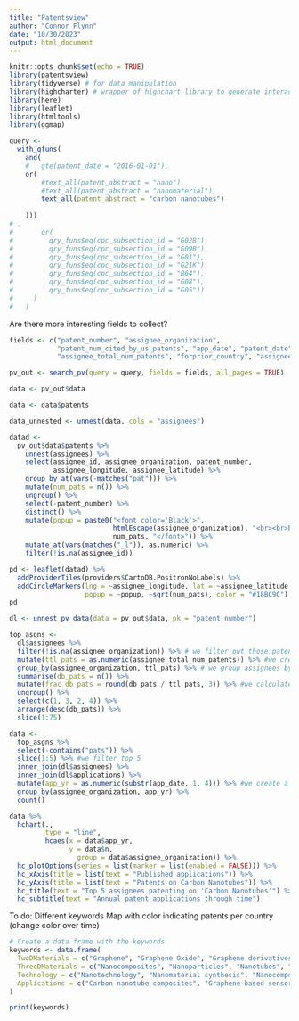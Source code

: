 ```yaml
---
title: "Patentsview"
author: "Connor Flynn"
date: "10/30/2023"
output: html_document
---
```


```r
knitr::opts_chunk$set(echo = TRUE)
library(patentsview)
library(tidyverse) # for data manipulation
library(highcharter) # wrapper of highchart library to generate interactive visualisations
library(here)
library(leaflet)
library(htmltools)
library(ggmap)
```

```r
query <- 
  with_qfuns(
    and(
    #   gte(patent_date = "2016-01-01"),
    or(
        #text_all(patent_abstract = "nano"),
        #text_all(patent_abstract = "nanomaterial"),
        text_all(patent_abstract = "carbon nanotubes")
        
    )))
# ,
#       or(
#         qry_funs$eq(cpc_subsection_id = "G02B"),
#         qry_funs$eq(cpc_subsection_id = "G09B"),
#         qry_funs$eq(cpc_subsection_id = "G01"),
#         qry_funs$eq(cpc_subsection_id = "G21K"),
#         qry_funs$eq(cpc_subsection_id = "B64"),
#         qry_funs$eq(cpc_subsection_id = "G08"),
#         qry_funs$eq(cpc_subsection_id = "G05"))
#     )
#   )
```

Are there more interesting fields to collect?


```r
fields <- c("patent_number", "assignee_organization",
            "patent_num_cited_by_us_patents", "app_date", "patent_date",
            "assignee_total_num_patents", "forprior_country", "assignee_id", "assignee_longitude", "assignee_latitude")
```

```r
pv_out <- search_pv(query = query, fields = fields, all_pages = TRUE)
```



```r
data <- pv_out$data

data <- data$patents
```


```r
data_unnested <- unnest(data, cols = "assignees")
```


```r
datad <-
  pv_out$data$patents %>%
    unnest(assignees) %>%
    select(assignee_id, assignee_organization, patent_number,
           assignee_longitude, assignee_latitude) %>%
    group_by_at(vars(-matches("pat"))) %>%
    mutate(num_pats = n()) %>%
    ungroup() %>%
    select(-patent_number) %>%
    distinct() %>%
    mutate(popup = paste0("<font color='Black'>",
                          htmlEscape(assignee_organization), "<br><br>Patents:",
                          num_pats, "</font>")) %>%
    mutate_at(vars(matches("_l")), as.numeric) %>%
    filter(!is.na(assignee_id))

pd <- leaflet(datad) %>%
  addProviderTiles(providers$CartoDB.PositronNoLabels) %>%
  addCircleMarkers(lng = ~assignee_longitude, lat = ~assignee_latitude,
                   popup = ~popup, ~sqrt(num_pats), color = "#18BC9C")
pd
```



```r
dl <- unnest_pv_data(data = pv_out$data, pk = "patent_number")
```

```r
top_asgns <-
  dl$assignees %>%
  filter(!is.na(assignee_organization)) %>% # we filter out those patents that are assigned to an inventor without an organization (we want only organizations)
  mutate(ttl_pats = as.numeric(assignee_total_num_patents)) %>% #we create a numeric column (ttl_pats) with total number of patents of assignee
  group_by(assignee_organization, ttl_pats) %>% # we group assignees by total number of patents (ttl_pats)
  summarise(db_pats = n()) %>%
  mutate(frac_db_pats = round(db_pats / ttl_pats, 3)) %>% #we calculate the fraction of patents from the total patents each assignee has
  ungroup() %>%
  select(c(1, 3, 2, 4)) %>%
  arrange(desc(db_pats)) %>%
  slice(1:75)
```

```r
data <-
  top_asgns %>%
  select(-contains("pats")) %>%
  slice(1:5) %>% #we filter top 5
  inner_join(dl$assignees) %>%
  inner_join(dl$applications) %>%
  mutate(app_yr = as.numeric(substr(app_date, 1, 4))) %>% #we create a new column taking only the year form the date
  group_by(assignee_organization, app_yr) %>%
  count()
```

```r

data %>% 
  hchart(., 
         type = "line", 
         hcaes(x = data$app_yr, 
               y = data$n,
                 group = data$assignee_organization)) %>%
  hc_plotOptions(series = list(marker = list(enabled = FALSE))) %>%
  hc_xAxis(title = list(text = "Published applications")) %>%
  hc_yAxis(title = list(text = "Patents on Carbon Nanotubes")) %>%
  hc_title(text = "Top 5 assignees patenting on 'Carbon Nanotubes'") %>%
  hc_subtitle(text = "Annual patent applications through time")

```

To do: 
Different keywords
Map with color indicating patents per country (change color over time)

```r
# Create a data frame with the keywords
keywords <- data.frame(
  TwoDMaterials = c("Graphene", "Graphene Oxide", "Graphene derivatives", "Transition Metal Dichalcogenides", "Boron Nitride", "Phosphorene", "Sillicene", "Stanene", "MXene", "Black phosphorus"),
  ThreeDMaterials = c("Nanocomposites", "Nanoparticles", "Nanotubes", "Nanowires", "Nanorods", "Nanofibers", "Quantom Dots", "Nanoclays", "Nanoplates", "Nanocapsules"),
  Technology = c("Nanotechnology", "Nanomaterial synthesis", "Nanocomposite materials", "Nanoelectronics", "Nanophotonics", "Nanomechanics", "Nanosensors", "Nanocarriers", "3D Printing", "Nanomedicine"),
  Applications = c("Carbon nanotube composites", "Graphene-based sensors", "3D-printed nanomaterials", "Nanomaterials for energy storage", "Nanomaterials for drug delivery", "Nanomaterials for electronics", "Nanomaterials for aerospace", "Nanomaterials for medical devices", "Nanomaterials for catalysis", "Nanomaterials for coatings")
)

print(keywords)

```

